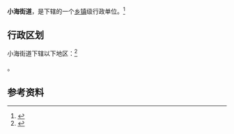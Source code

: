 {{中国乡级行政区|32/06/02/053/000}}

'''小海街道'''，是{{PRC admin/fullname|32/06/02/053/000|3}}下辖的一个[[乡镇|乡镇]]级行政单位。<ref>{{PRC admin/ref sgc|{{PRC admin/parent|32/06/02/053/000}}}}</ref>

== 行政区划 ==

小海街道下辖以下地区：<ref>{{PRC admin/ref sgc|32/06/02/053/000}}</ref>

{{PRC admin/children|32/06/02/053/000}}。

== 参考资料 ==

{{reflist}}

{{行政区划小作品}}
{{PRC admin/navcat|32/06/02/053/000}}